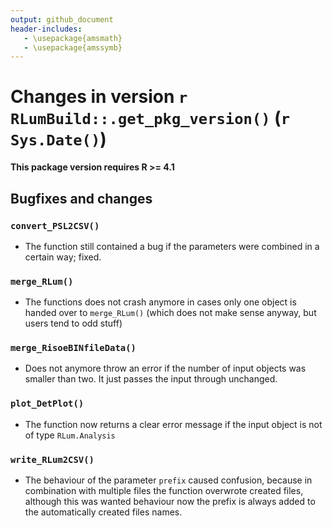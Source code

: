 ```yaml
---
output: github_document
header-includes:
   - \usepackage{amsmath}
   - \usepackage{amssymb}
---
```

<!-- NEWS.md was auto-generated by NEWS.Rmd. Please DO NOT edit by hand!-->

# Changes in version `r RLumBuild::.get_pkg_version()` (`r Sys.Date()`)

**This package version requires R >= 4.1**

## Bugfixes and changes

### `convert_PSL2CSV()` 
* The function still contained a bug if the parameters were combined in a certain way; fixed.

### `merge_RLum()`
* The functions does not crash anymore in cases only one object is handed over to `merge_RLum()` (which 
does not make sense anyway, but users tend to odd stuff)

### `merge_RisoeBINfileData()` 
* Does not anymore throw an error if the number of input objects was smaller than two. It just passes the input through unchanged.

### `plot_DetPlot()` 
* The function now returns a clear error message if the input object is not of type `RLum.Analysis`

### `write_RLum2CSV()`
* The behaviour of the parameter `prefix` caused confusion, because in combination with multiple files the function 
overwrote created files, although this was wanted behaviour now the prefix is always added to the automatically created files names. 
